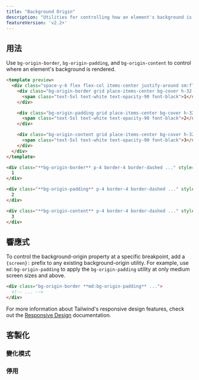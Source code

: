 ```yaml
---
title: "Background Origin"
description: "Utilities for controlling how an element's background is positioned relative to borders, padding, and content."
featureVersion: 'v2.2+'
---
```




## 用法

Use `bg-origin-border`, `bg-origin-padding`, and `bg-origin-content` to control where an element's background is rendered.


```html gray
<template preview>
  <div class="space-y-6 flex flex-col items-center justify-around sm:flex-row sm:space-y-0">
    <div class="bg-origin-border grid place-items-center bg-cover h-32 w-32 p-4 border-4 border-white border-opacity-75 border-dashed rounded-xl shadow-xl bg-gray-300 bg-no-repeat" style="background-image:url('https://images.unsplash.com/photo-1554629947-334ff61d85dc?ixid=MnwxMjA3fDB8MHxwaG90by1wYWdlfHx8fGVufDB8fHx8&ixlib=rb-1.2.1&auto=format&fit=crop&w=256&h=256&q=80')">
      <span class="text-5xl text-white text-opacity-90 font-black">1</span>
    </div>

    <div class="bg-origin-padding grid place-items-center bg-cover h-32 w-32 p-4 border-4 border-white border-opacity-75 border-dashed rounded-xl shadow-xl bg-gray-300 bg-no-repeat" style="background-image:url('https://images.unsplash.com/photo-1554629947-334ff61d85dc?ixid=MnwxMjA3fDB8MHxwaG90by1wYWdlfHx8fGVufDB8fHx8&ixlib=rb-1.2.1&auto=format&fit=crop&w=256&h=256&q=80')">
      <span class="text-5xl text-white text-opacity-90 font-black">2</span>
    </div>

    <div class="bg-origin-content grid place-items-center bg-cover h-32 w-32 p-4 border-4 border-white border-opacity-75 border-dashed rounded-xl shadow-xl bg-gray-300 bg-no-repeat" style="background-image:url('https://images.unsplash.com/photo-1554629947-334ff61d85dc?ixid=MnwxMjA3fDB8MHxwaG90by1wYWdlfHx8fGVufDB8fHx8&ixlib=rb-1.2.1&auto=format&fit=crop&w=256&h=256&q=80')">
      <span class="text-5xl text-white text-opacity-90 font-black">3</span>
    </div>
  </div>
</template>

<div class="**bg-origin-border** p-4 border-4 border-dashed ..." style="background-image: url(...)">
  1
</div>

<div class="**bg-origin-padding** p-4 border-4 border-dashed ..." style="background-image: url(...)">
  2
</div>

<div class="**bg-origin-content** p-4 border-4 border-dashed ..." style="background-image: url(...)">
  3
</div>
```

## 響應式

To control the background-origin property at a specific breakpoint, add a `{screen}:` prefix to any existing background-origin utility. For example, use `md:bg-origin-padding` to apply the `bg-origin-padding` utility at only medium screen sizes and above.

```html
<div class="bg-origin-border **md:bg-origin-padding** ...">
  <!-- ... -->
</div>
```

For more information about Tailwind's responsive design features, check out the [Responsive Design](/docs/responsive-design) documentation.

## 客製化

### 變化模式

<Variants plugin="backgroundOrigin" name="background-origin" />

### 停用

<Disabling plugin="backgroundOrigin" name="background-origin" />
